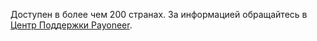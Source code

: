 <Cut title="почти везде">

Доступен в более чем 200 странах. За информацией обращайтесь в [Центр Поддержки Payoneer](https://payoneer-ru.custhelp.com/app/home).

</Cut>
